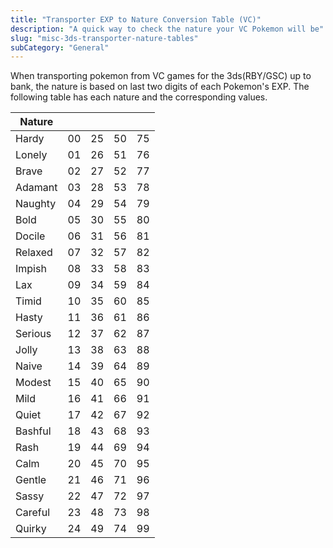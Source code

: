 ```yaml
---
title: "Transporter EXP to Nature Conversion Table (VC)"
description: "A quick way to check the nature your VC Pokemon will be"
slug: "misc-3ds-transporter-nature-tables"
subCategory: "General"
---
```


When transporting pokemon from VC games for the 3ds(RBY/GSC) up to bank, the nature is based on last two digits of each Pokemon's EXP. The following table has each nature and the corresponding values.

| Nature  |     |     |     |     |
| ------- | :-- | :-- | :-- | :-- |
| Hardy   | 00  | 25  | 50  | 75  |
| Lonely  | 01  | 26  | 51  | 76  |
| Brave   | 02  | 27  | 52  | 77  |
| Adamant | 03  | 28  | 53  | 78  |
| Naughty | 04  | 29  | 54  | 79  |
| Bold    | 05  | 30  | 55  | 80  |
| Docile  | 06  | 31  | 56  | 81  |
| Relaxed | 07  | 32  | 57  | 82  |
| Impish  | 08  | 33  | 58  | 83  |
| Lax     | 09  | 34  | 59  | 84  |
| Timid   | 10  | 35  | 60  | 85  |
| Hasty   | 11  | 36  | 61  | 86  |
| Serious | 12  | 37  | 62  | 87  |
| Jolly   | 13  | 38  | 63  | 88  |
| Naive   | 14  | 39  | 64  | 89  |
| Modest  | 15  | 40  | 65  | 90  |
| Mild    | 16  | 41  | 66  | 91  |
| Quiet   | 17  | 42  | 67  | 92  |
| Bashful | 18  | 43  | 68  | 93  |
| Rash    | 19  | 44  | 69  | 94  |
| Calm    | 20  | 45  | 70  | 95  |
| Gentle  | 21  | 46  | 71  | 96  |
| Sassy   | 22  | 47  | 72  | 97  |
| Careful | 23  | 48  | 73  | 98  |
| Quirky  | 24  | 49  | 74  | 99  |
